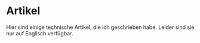 # Artikel

Hier sind einige technische Artikel, die ich geschrieben habe. Leider sind sie nur auf Englisch verfügbar.
